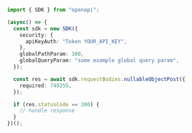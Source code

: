 ```typescript showLineNumbers copy filename="Nullable Object Post usage example"
import { SDK } from "openapi";

(async() => {
  const sdk = new SDK({
    security: {
      apiKeyAuth: "Token YOUR_API_KEY",
    },
    globalPathParam: 100,
    globalQueryParam: "some example global query param",
  });

  const res = await sdk.requestBodies.nullableObjectPost({
    required: 749255,
  });

  if (res.statusCode == 200) {
    // handle response
  }
})();
```
